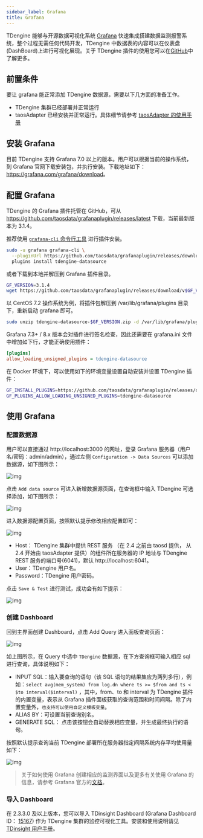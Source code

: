 ```yaml
---
sidebar_label: Grafana
title: Grafana
---
```


TDengine 能够与开源数据可视化系统 [Grafana](https://www.grafana.com/) 快速集成搭建数据监测报警系统，整个过程无需任何代码开发，TDengine 中数据表的内容可以在仪表盘(DashBoard)上进行可视化展现。关于 TDengine 插件的使用您可以在[GitHub](https://github.com/taosdata/grafanaplugin/blob/master/README.md)中了解更多。

## 前置条件

要让 grafana 能正常添加 TDengine 数据源，需要以下几方面的准备工作。
- TDengine 集群已经部署并正常运行
- taosAdapter 已经安装并正常运行。具体细节请参考 [taosAdapter 的使用手册](/reference/taosadapter)

## 安装 Grafana

目前 TDengine 支持 Grafana 7.0 以上的版本。用户可以根据当前的操作系统，到 Grafana 官网下载安装包，并执行安装。下载地址如下：<https://grafana.com/grafana/download>。

## 配置 Grafana

TDengine 的 Grafana 插件托管在 GitHub，可从 <https://github.com/taosdata/grafanaplugin/releases/latest> 下载，当前最新版本为 3.1.4。

推荐使用 [`grafana-cli` 命令行工具](https://grafana.com/docs/grafana/latest/administration/cli/) 进行插件安装。

```bash
sudo -u grafana grafana-cli \
  --pluginUrl https://github.com/taosdata/grafanaplugin/releases/download/v3.1.4/tdengine-datasource-3.1.4.zip \
  plugins install tdengine-datasource
```

或者下载到本地并解压到 Grafana 插件目录。

```bash
GF_VERSION=3.1.4
wget https://github.com/taosdata/grafanaplugin/releases/download/v$GF_VERSION/tdengine-datasource-$GF_VERSION.zip
```

以 CentOS 7.2 操作系统为例，将插件包解压到 /var/lib/grafana/plugins 目录下，重新启动 grafana 即可。

```bash
sudo unzip tdengine-datasource-$GF_VERSION.zip -d /var/lib/grafana/plugins/
```

Grafana 7.3+ / 8.x 版本会对插件进行签名检查，因此还需要在 grafana.ini 文件中增加如下行，才能正确使用插件：

```ini
[plugins]
allow_loading_unsigned_plugins = tdengine-datasource
```

在 Docker 环境下，可以使用如下的环境变量设置自动安装并设置 TDengine 插件：

```bash
GF_INSTALL_PLUGINS=https://github.com/taosdata/grafanaplugin/releases/download/v3.1.4/tdengine-datasource-3.1.4.zip;tdengine-datasource
GF_PLUGINS_ALLOW_LOADING_UNSIGNED_PLUGINS=tdengine-datasource
```

## 使用 Grafana

### 配置数据源

用户可以直接通过 http://localhost:3000 的网址，登录 Grafana 服务器（用户名/密码：admin/admin），通过左侧 `Configuration -> Data Sources` 可以添加数据源，如下图所示：

![img](/img/connections/add_datasource1.jpg)

点击 `Add data source` 可进入新增数据源页面，在查询框中输入 TDengine 可选择添加，如下图所示：

![img](/img/connections/add_datasource2.jpg)

进入数据源配置页面，按照默认提示修改相应配置即可：

![img](/img/connections/add_datasource3.jpg)

- Host： TDengine 集群中提供 REST 服务 （在 2.4 之前由 taosd 提供， 从 2.4 开始由 taosAdapter 提供）的组件所在服务器的 IP 地址与 TDengine REST 服务的端口号(6041)，默认 http://localhost:6041。
- User：TDengine 用户名。
- Password：TDengine 用户密码。

点击 `Save & Test` 进行测试，成功会有如下提示：

![img](/img/connections/add_datasource4.jpg)

### 创建 Dashboard

回到主界面创建 Dashboard，点击 Add Query 进入面板查询页面：

![img](/img/connections/create_dashboard1.jpg)

如上图所示，在 Query 中选中 `TDengine` 数据源，在下方查询框可输入相应 sql 进行查询，具体说明如下：

- INPUT SQL：输入要查询的语句（该 SQL 语句的结果集应为两列多行），例如：`select avg(mem_system) from log.dn where ts >= $from and ts < $to interval($interval)` ，其中，from、to 和 interval 为 TDengine 插件的内置变量，表示从 Grafana 插件面板获取的查询范围和时间间隔。除了内置变量外，`也支持可以使用自定义模板变量`。
- ALIAS BY：可设置当前查询别名。
- GENERATE SQL： 点击该按钮会自动替换相应变量，并生成最终执行的语句。

按照默认提示查询当前 TDengine 部署所在服务器指定间隔系统内存平均使用量如下：

![img](/img/connections/create_dashboard2.jpg)

> 关于如何使用 Grafana 创建相应的监测界面以及更多有关使用 Grafana 的信息，请参考 Grafana 官方的[文档](https://grafana.com/docs/)。

### 导入 Dashboard

在 2.3.3.0 及以上版本，您可以导入 TDinsight Dashboard (Grafana Dashboard ID： [15167](https://grafana.com/grafana/dashboards/15167)) 作为 TDengine 集群的监控可视化工具。安装和使用说明请见 [TDinsight 用户手册](/reference/tdinsight/)。
